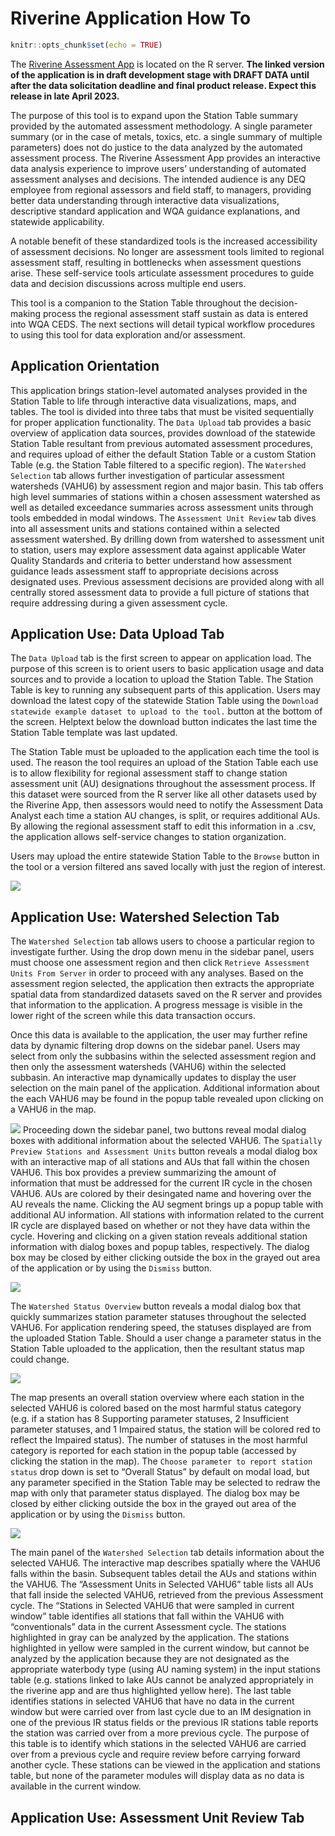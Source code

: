 # Riverine Application How To

```r
knitr::opts_chunk$set(echo = TRUE)
```

The [Riverine Assessment App](https://rconnect.deq.virginia.gov/IR2024riverineAssessmentApp/) is located on the R server. **The linked version of the application is in draft development stage with DRAFT DATA until after the data solicitation deadline and final product release. Expect this release in late April 2023.**

The purpose of this tool is to expand upon the Station Table summary provided by the automated assessment methodology. A single parameter summary (or in the case of metals, toxics, etc. a single summary of multiple parameters) does not do justice to the data analyzed by the automated assessment process. The Riverine Assessment App provides an interactive data analysis experience to improve users' understanding of automated assessment analyses and decisions. The intended audience is any DEQ employee from regional assessors and field staff, to managers, providing better data understanding through interactive data visualizations, descriptive standard application and WQA guidance explanations, and statewide applicability. 

A notable benefit of these standardized tools is the increased accessibility of assessment decisions. No longer are assessment tools limited to regional assessment staff, resulting in bottlenecks when assessment questions arise. These self-service tools articulate assessment procedures to guide data and decision discussions across multiple end users. 

This tool is a companion to the Station Table throughout the decision-making process the regional assessment staff sustain as data is entered into WQA CEDS. The next sections will detail typical workflow procedures to using this tool for data exploration and/or assessment. 

## Application Orientation

This application brings station-level automated analyses provided in the Station Table to life through interactive data visualizations, maps, and tables. The tool is divided into three tabs that must be visited sequentially for proper application functionality. The `Data Upload` tab provides a basic overview of application data sources, provides download of the statewide Station Table resultant from previous automated assessment procedures, and requires upload of either the default Station Table or a custom Station Table (e.g. the Station Table filtered to a specific region). The `Watershed Selection` tab allows further investigation of particular assessment watersheds (VAHU6) by assessment region and major basin. This tab offers high level summaries of stations within a chosen assessment watershed as well as detailed exceedance summaries across assessment units through tools embedded in modal windows. The `Assessment Unit Review` tab dives into all assessment units and stations contained within a selected assessment watershed. By drilling down from watershed to assessment unit to station, users may explore assessment data against applicable Water Quality Standards and criteria to better understand how assessment guidance leads assessment staff to appropriate decisions across designated uses. Previous assessment decisions are provided along with all centrally stored assessment data to provide a full picture of stations that require addressing during a given assessment cycle.

## Application Use: Data Upload Tab

The `Data Upload` tab is the first screen to appear on application load. The purpose of this screen is to orient users to basic application usage and data sources and to provide a location to upload the Station Table. The Station Table is key to running any subsequent parts of this application. Users may download the latest copy of the statewide Station Table using the `Download statewide example dataset to upload to the tool.` button at the bottom of the screen. Helptext below the download button indicates the last time the Station Table template was last updated. 

The Station Table must be uploaded to the application each time the tool is used. The reason the tool requires an upload of the Station Table each use is to allow flexibility for regional assessment staff to change station assessment unit (AU) designations throughout the assessment process. If this dataset were sourced from the R server like all other datasets used by the Riverine App, then assessors would need to notify the Assessment Data Analyst each time a station AU changes, is split, or requires additional AUs. By allowing the regional assessment staff to edit this information in a .csv, the application allows self-service changes to station organization.

Users may upload the entire statewide Station Table to the `Browse` button in the tool or a version filtered ans saved locally with just the region of interest. 

![](images/riverine1.png)

## Application Use: Watershed Selection Tab

The `Watershed Selection` tab allows users to choose a particular region to investigate further. Using the drop down menu in the sidebar panel, users must choose one assessment region and then click `Retrieve Assessment Units From Server` in order to proceed with any analyses. Based on the assessment region selected, the application then extracts the appropriate spatial data from standardized datasets saved on the R server and provides that information to the application. A progress message is visible in the lower right of the screen while this data transaction occurs.

Once this data is available to the application, the user may further refine data by dynamic filtering drop downs on the sidebar panel. Users may select from only the subbasins within the selected assessment region and then only the assessment watersheds (VAHU6) within the selected subbasin. An interactive map dynamically updates to display the user selection on the main panel of the application. Additional information about the each VAHU6 may be found in the popup table revealed upon clicking on a VAHU6 in the map. 


![](images/riverine2.png)
Proceeding down the sidebar panel, two buttons reveal modal dialog boxes with additional information about the selected VAHU6. The `Spatially Preview Stations and Assessment Units` button reveals a modal dialog box with an interactive map of all stations and AUs that fall within the chosen VAHU6. This box provides a preview summarizing the amount of information that must be addressed for the current IR cycle in the chosen VAHU6. AUs are colored by their desingated name and hovering over the AU reveals the name. Clicking the AU segment brings up a popup table with additional AU information. All stations with information related to the current IR cycle are displayed based on whether or not they have data within the cycle. Hovering and clicking on a given station reveals additional station information with dialog boxes and popup tables, respectively. The dialog box may be closed by either clicking outside the box in the grayed out area of the application or by using the `Dismiss` button.

![](images/riverine3.png)

The `Watershed Status Overview` button reveals a modal dialog box that quickly summarizes station parameter statuses throughout the selected VAHU6. For application rendering speed, the statuses displayed are from the uploaded Station Table. Should a user change a parameter status in the Station Table uploaded to the application, then the resultant status map could change.

![](images/riverine4.png)

The map presents an overall station overview where each station in the selected VAHU6 is colored based on the most harmful status category (e.g. if a station has 8 Supporting parameter statuses, 2 Insufficient parameter statuses, and 1 Impaired status, the station will be colored red to reflect the Impaired status). The number of statuses in the most harmful category is reported for each station in the popup table (accessed by clicking the station in the map). The `Choose parameter to report station status` drop down is set to "Overall Status" by default on modal load, but any parameter specified in the Station Table may be selected to redraw the map with only that parameter status displayed. The dialog box may be closed by either clicking outside the box in the grayed out area of the application or by using the `Dismiss` button.

![](images/riverine5.png)


The main panel of the `Watershed Selection` tab details information about the selected VAHU6. The interactive map describes spatially where the VAHU6 falls within the basin. Subsequent tables detail the AUs and stations within the VAHU6. The "Assessment Units in Selected VAHU6" table lists all AUs that fall inside the selected VAHU6, retrieved from the previous Assessment cycle. The "Stations in Selected VAHU6 that were sampled in current window" table identifies all stations that fall within the VAHU6 with "conventionals" data in the current Assessment cycle. The stations highlighted in gray can be analyzed by the application. The stations highlighted in yellow were sampled in the current window, but cannot be analyzed by the application because they are not designated as the appropriate waterbody type (using AU naming system) in the input stations table (e.g. stations linked to lake AUs cannot be analyzed appropriately in the riverine app and are thus highlighted yellow here). The last table identifies stations in selected VAHU6 that have no data in the current window but were carried over from last cycle due to an IM designation in one of the previous IR status fields or the previous IR stations table reports the station was carried over from a more previous cycle. The purpose of this table is to identify which stations in the selected VAHU6 are carried over from a previous cycle and require review before carrying forward another cycle. These stations can be viewed in the application and stations table, but none of the parameter modules will display data as no data is available in the current window.


## Application Use: Assessment Unit Review Tab